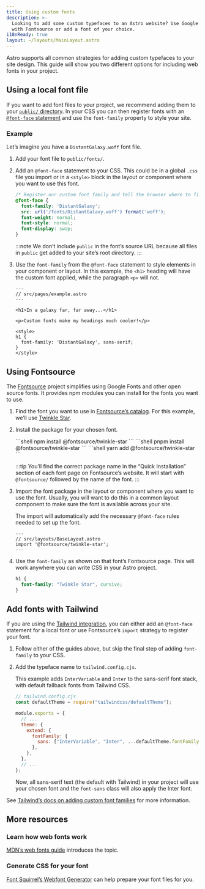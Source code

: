 ```yaml
---
title: Using custom fonts
description: >-
  Looking to add some custom typefaces to an Astro website? Use Google Fonts
  with Fontsource or add a font of your choice.
i18nReady: true
layout: ~/layouts/MainLayout.astro
---
```




Astro supports all common strategies for adding custom typefaces to your site design. This guide will show you two different options for including web fonts in your project.

## Using a local font file

If you want to add font files to your project, we recommend adding them to your [`public/` directory](/en/core-concepts/project-structure/#public). In your CSS you can then register fonts with an [`@font-face` statement](https://developer.mozilla.org/en-US/docs/Web/CSS/@font-face) and use the `font-family` property to style your site.

### Example

Let’s imagine you have a `DistantGalaxy.woff` font file.

1. Add your font file to `public/fonts/`.

2. Add an `@font-face` statement to your CSS. This could be in a global `.css` file you import or in a `<style>` block in the layout or component where you want to use this font.

    ```css
    /* Register our custom font family and tell the browser where to find it. */
    @font-face {
      font-family: 'DistantGalaxy';
      src: url('/fonts/DistantGalaxy.woff') format('woff');
      font-weight: normal;
      font-style: normal;
      font-display: swap;
    }
    ```

    :::note
    We don’t include `public` in the font’s source URL because all files in `public` get added to your site’s root directory.
    :::

3. Use the `font-family` from the `@font-face` statement to style elements in your component or layout. In this example, the `<h1>` heading will have the custom font applied, while the paragraph `<p>` will not.

    ```astro {10-12}
    ---
    // src/pages/example.astro
    ---

    <h1>In a galaxy far, far away...</h1>

    <p>Custom fonts make my headings much cooler!</p>

    <style>
    h1 {
      font-family: 'DistantGalaxy', sans-serif;
    }
    </style>
    ```

## Using Fontsource

The [Fontsource](https://fontsource.org/) project simplifies using Google Fonts and other open source fonts. It provides npm modules you can install for the fonts you want to use.

1. Find the font you want to use in [Fontsource’s catalog](https://fontsource.org/fonts). For this example, we’ll use [Twinkle Star](https://fontsource.org/fonts/twinkle-star).

2. Install the package for your chosen font.

    <PackageManagerTabs>
      <Fragment slot="npm">
      ```shell
      npm install @fontsource/twinkle-star
      ```
      </Fragment>
      <Fragment slot="pnpm">
      ```shell
      pnpm install @fontsource/twinkle-star
      ```
      </Fragment>
      <Fragment slot="yarn">
      ```shell
      yarn add @fontsource/twinkle-star
      ```
      </Fragment>
    </PackageManagerTabs>

    :::tip
    You’ll find the correct package name in the “Quick Installation” section of each font page on Fontsource’s website. It will start with `@fontsource/` followed by the name of the font.
    :::

3. Import the font package in the layout or component where you want to use the font. Usually, you will want to do this in a common layout component to make sure the font is available across your site.

    The import will automatically add the necessary `@font-face` rules needed to set up the font.

    ```astro
    ---
    // src/layouts/BaseLayout.astro
    import '@fontsource/twinkle-star';
    ---
    ```

4. Use the `font-family` as shown on that font’s Fontsource page. This will work anywhere you can write CSS in your Astro project.

    ```css
    h1 {
      font-family: "Twinkle Star", cursive;
    }
    ```



## Add fonts with Tailwind

If you are using the [Tailwind integration](/en/guides/integrations-guide/tailwind/), you can either add an `@font-face` statement for a local font or use Fontsource’s `import` strategy to register your font.

1. Follow either of the guides above, but skip the final step of adding `font-family` to your CSS.

1.  Add the typeface name to `tailwind.config.cjs`.

    This example adds `InterVariable` and `Inter` to the sans-serif font stack, with default fallback fonts from Tailwind CSS.

    ```js ins={2,8-10}
    // tailwind.config.cjs
    const defaultTheme = require("tailwindcss/defaultTheme");

    module.exports = {
      // ...
      theme: {
        extend: {
          fontFamily: {
            sans: ["InterVariable", "Inter", ...defaultTheme.fontFamily.sans],
          },
        },
      },
      // ...
    };
    ```

    Now, all sans-serif text (the default with Tailwind) in your project will use your chosen font and the `font-sans` class will also apply the Inter font.

See [Tailwind’s docs on adding custom font families](https://tailwindcss.com/docs/font-family#using-custom-values) for more information.

## More resources

### Learn how web fonts work

[MDN’s web fonts guide](https://developer.mozilla.org/en-US/docs/Learn/CSS/Styling_text/Web_fonts) introduces the topic.

### Generate CSS for your font

[Font Squirrel’s Webfont Generator](https://www.fontsquirrel.com/tools/webfont-generator) can help prepare your font files for you.
